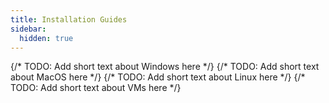 ```yaml
---
title: Installation Guides
sidebar:
  hidden: true
---
```





<CardGrid>
  <Card title="Windows" icon="raphael:windows">
    {/* TODO: Add short text about Windows here */}
    <LinkCard
      title="Installation Guide (MSYS2)"
      href="/installation/windows-msys2/"
    />
    <LinkCard
      title="Installation Guide (WSL)"
      href="/installation/windows-wsl/"
    />
  </Card>
  <Card title="MacOS" icon="ic:baseline-apple">
    {/* TODO: Add short text about MacOS here */}
    <LinkCard
      title="Installation Guide"
      href="/installation/macos/"
    />
  </Card>
  <Card title="Linux" icon="logos:linux-tux">
    {/* TODO: Add short text about Linux here */}
    <LinkCard
      title="Installation Guide"
      href="/installation/linux/"
    />
  </Card>
  <Card title="Virtual Machine" icon="carbon:virtual-machine">
    {/* TODO: Add short text about VMs here */}
    <LinkCard
      title="Installation Guide"
      href="/installation/virtual-machine/"
    />
  </Card>
</CardGrid>

<ScriptComp client:only />
